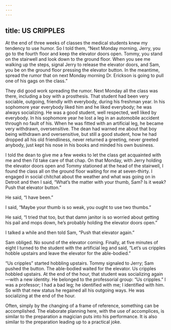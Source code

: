 ```yaml
---
---
---
```

title: US CRIPPLES
---




At the end of three weeks of classes the medical students knew my tendency to use humor. So I told them, “Next Monday morning, Jerry, you go to the fourth floor and keep the elevator doors open. Tommy, you stand on the stairwell and look down to the ground floor. When you see me walking up the steps, signal Jerry to release the elevator doors, and Sam, you be on the ground floor pressing the elevator button. In the meantime, spread the rumor that on next Monday morning Dr. Erickson is going to pull one of his gags on the class.”

They did good work spreading the rumor. Next Monday all the class was there, including a boy with a prosthesis. That student had been very sociable, outgoing, friendly with everybody, during his freshman year. In his sophomore year everybody liked him and he liked everybody; he was always socializing. He was a good student, well respected, well liked by everybody. In his sophomore year he lost a leg in an automobile accident through no fault of his. When he was fitted with an artificial leg, he became very withdrawn, oversensitive. The dean had warned me about that boy being withdrawn and oversensitive, but still a good student, how he had dropped all his old friendliness, never returned a greeting, never greeted anybody, just kept his nose in his books and minded his own business.

I told the dean to give me a few weeks to let the class get acquainted with me and then I’d take care of that chap. On that Monday, with Jerry holding the elevator doors open and Tommy stationed at the head of the stairwell, I found the class all on the ground floor waiting for me at seven-thirty. I engaged in social chitchat about the weather and what was going on in Detroit and then I said, “What’s the matter with your thumb, Sam? Is it weak? Push that elevator button.”

He said, “I have been.”

I said, “Maybe your thumb is so weak, you ought to use two thumbs.”

He said, “I tried that too, but that damn janitor is so worried about getting his pail and mops down, he’s probably holding the elevator doors open.”

I talked a while and then told Sam, “Push that elevator again.”

Sam obliged. No sound of the elevator coming. Finally, at five minutes of eight I turned to the student with the artificial leg and said, “Let’s us cripples hobble upstairs and leave the elevator for the able-bodied.”

“Us cripples” started hobbling upstairs. Tommy signaled to Jerry; Sam pushed the button. The able-bodied waited for the elevator. Us cripples hobbled upstairs. At the end of the hour, that student was socializing again—with a new identity. He belonged to the professorial group: “Us cripples.” I was a professor; I had a bad leg; he identified with me; I identified with him. So with that new status he regained all his outgoing ways. He was socializing at the end of the hour.




Often, simply by the changing of a frame of reference, something can be accomplished. The elaborate planning here, with the use of accomplices, is similar to the preparation a magician puts into his performance. It is also similar to the preparation leading up to a practical joke.
